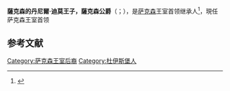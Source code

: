 {{Infobox royalty
| name         = 丹尼爾·迪莫王子<br>Prince Daniel Timo<ref>Infobox data from {{cite web|url=http://www.nettyroyal.nl/daniel.html|title=DANIEL PRINZ VON SACHSEN|accessdate=2010-10-15|publisher=[http://www.nettyroyal.nl/ www.nettyroyal.nl]|deadurl=yes|archiveurl=https://web.archive.org/web/20070530101954/http://www.nettyroyal.nl/daniel.html|archivedate=2007-05-30}}</ref>
| title        = 
| image        = 
| caption      = 
| spouse       = 桑德拉·舍雷尔
| issue        = 安娜-凯瑟琳娜公主<br>格洛王子
| full name    = 
| house        = [[韦廷王朝|韦廷王朝]]
| father       = [[鲁迪格_(薩克森王子)|鲁迪格]]
| mother       = 阿斯特丽德·林克
| birth_date   = {{Birth date and age|1975|6|23|df=y}}
| birth_place  = [[杜伊斯堡|杜伊斯堡]]
| death_date   =
| death_place  =
| burial_place =
| religion     = [[天主教会|罗马天主教]]
}}
'''薩克森的丹尼爾·迪莫王子，薩克森公爵'''（{{lang-de|'''Prinz Daniel Timo von Sachsen, Herzog zu Sachsen'''}}；{{bd|1975年|6月23日}}），是[[萨克森|萨克森]]王室首领继承人<ref>{{cite web |title=Geschichte des Hauses Wettin von seinen Anfängen bis zur Gegenwart |url=http://www.prinz-albert-von-sachsen.de/inhalt/historie/hist_haus_wettin.htm |publisher=[[Albert,_Margrave_of_Meissen_(1934–2012)|Prince Albert of Saxony]] |language=de |date=5 March 2003 |accessdate=15 May 2009 |archive-date=2019-09-20 |archive-url=https://web.archive.org/web/20190920103833/http://www.prinz-albert-von-sachsen.de/inhalt/historie/hist_haus_wettin.htm |dead-url=no }}</ref>，現任萨克森王室首领

==参考文献==
{{reflist}}

[[Category:萨克森王室后裔|Category:萨克森王室后裔]]
[[Category:杜伊斯堡人|Category:杜伊斯堡人]]